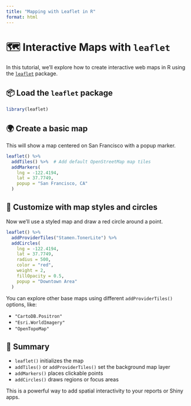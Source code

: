 ```yaml
---
title: "Mapping with Leaflet in R"
format: html
---
```


# 🗺️ Interactive Maps with `leaflet`

In this tutorial, we’ll explore how to create interactive web maps in R using the [`leaflet`](https://rstudio.github.io/leaflet/) package.

## 📦 Load the `leaflet` package

```r
library(leaflet)
```

## 🌍 Create a basic map

This will show a map centered on San Francisco with a popup marker.

```r
leaflet() %>%
  addTiles() %>%  # Add default OpenStreetMap map tiles
  addMarkers(
    lng = -122.4194,
    lat = 37.7749,
    popup = "San Francisco, CA"
  )
```

## 🧭 Customize with map styles and circles

Now we’ll use a styled map and draw a red circle around a point.

```r
leaflet() %>%
  addProviderTiles("Stamen.TonerLite") %>%
  addCircles(
    lng = -122.4194,
    lat = 37.7749,
    radius = 500,
    color = "red",
    weight = 2,
    fillOpacity = 0.5,
    popup = "Downtown Area"
  )
```

You can explore other base maps using different `addProviderTiles()` options, like:

- `"CartoDB.Positron"`
- `"Esri.WorldImagery"`
- `"OpenTopoMap"`

## 🧠 Summary

- `leaflet()` initializes the map
- `addTiles()` or `addProviderTiles()` set the background map layer
- `addMarkers()` places clickable points
- `addCircles()` draws regions or focus areas

This is a powerful way to add spatial interactivity to your reports or Shiny apps.
